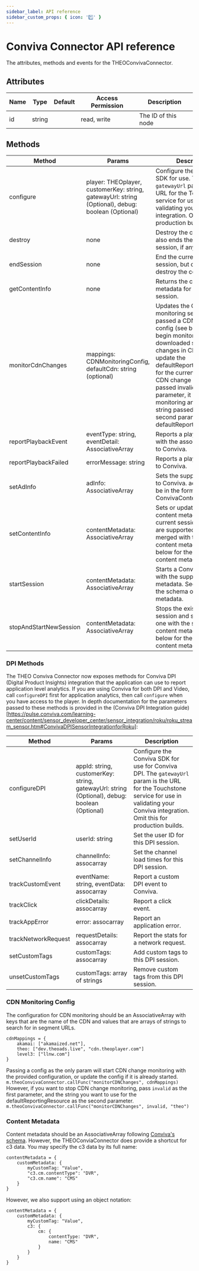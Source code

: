 ```yaml
---
sidebar_label: API reference
sidebar_custom_props: { icon: '*️⃣' }
---
```


# Conviva Connector API reference

The attributes, methods and events for the THEOConvivaConnector.

## Attributes

| Name | Type   | Default | Access Permission | Description         |
| ---- | ------ | ------- | ----------------- | ------------------- |
| id   | string |         | read, write       | The ID of this node |

## Methods

| Method                 | Params                                                                                            | Description                                                                                                                                                                                                                                                                                                                                                                                                     |
| ---------------------- | ------------------------------------------------------------------------------------------------- | --------------------------------------------------------------------------------------------------------------------------------------------------------------------------------------------------------------------------------------------------------------------------------------------------------------------------------------------------------------------------------------------------------------- |
| configure              | player: THEOplayer, customerKey: string, gatewayUrl: string (Optional), debug: boolean (Optional) | Configure the Conviva SDK for use. The `gatewayUrl` param is the URL for the Touchstone service for use in validating your Conviva integration. Omit this for production builds.                                                                                                                                                                                                                                |
| destroy                | none                                                                                              | Destroy the connector. It also ends the current session, if any.                                                                                                                                                                                                                                                                                                                                                |
| endSession             | none                                                                                              | End the current Conviva session, but do not destroy the connector.                                                                                                                                                                                                                                                                                                                                              |
| getContentInfo         | none                                                                                              | Returns the content metadata for the current session.                                                                                                                                                                                                                                                                                                                                                           |
| monitorCdnChanges      | mappings: CDNMonitoringConfig, defaultCdn: string (optional)                                      | Updates the CDN monitoring settings. If passed a CDN monitoring config (see below), it will begin monitoring the downloaded segments for changes in CDN. This will update the defaultReportingResource for the current session if a CDN change is detected If passed invalid as the first parameter, it will stop the monitoring and use any string passed as the second param as the defaultReportingResource. |
| reportPlaybackEvent    | eventType: string, eventDetail: AssociativeArray                                                  | Reports a playback event with the associated data to Conviva.                                                                                                                                                                                                                                                                                                                                                   |
| reportPlaybackFailed   | errorMessage: string                                                                              | Reports a playback failure to Conviva.                                                                                                                                                                                                                                                                                                                                                                          |
| setAdInfo              | adInfo: AssociativeArray                                                                          | Sets the supplied ad info to Conviva. adInfo should be in the form of ConvivaContentInfo                                                                                                                                                                                                                                                                                                                        |
| setContentInfo         | contentMetadata: AssociativeArray                                                                 | Sets or updates the content metadata for the current session. Partials are supported and will be merged with the existing content metadata. See below for the schema of content metadata.                                                                                                                                                                                                                       |
| startSession           | contentMetadata: AssociativeArray                                                                 | Starts a Conviva session with the supplied content metadata. See below for the schema of content metadata.                                                                                                                                                                                                                                                                                                      |
| stopAndStartNewSession | contentMetadata: AssociativeArray                                                                 | Stops the existing Conviva session and starts a new one with the supplied content metadata. See below for the schema of content metadata.                                                                                                                                                                                                                                                                       |

### DPI Methods

The THEO Conviva Connector now exposes methods for Conviva DPI (Digital Product Insights) integration that the application can use to report application level analytics. If you are using Conviva for both DPI and Video, call `configureDPI` first for application analytics, then call `configure` when you have access to the player. In depth documentation for the parameters passed to these methods is provided in the (Conviva DPI Integration guide)[https://pulse.conviva.com/learning-center/content/sensor_developer_center/sensor_integration/roku/roku_stream_sensor.htm#ConvivaDPISensorIntegrationforRoku]:

| Method              | Params                                                                                       | Description                                                                                                                                                                                      |
| ------------------- | -------------------------------------------------------------------------------------------- | ------------------------------------------------------------------------------------------------------------------------------------------------------------------------------------------------ |
| configureDPI        | appId: string, customerKey: string, gatewayUrl: string (Optional), debug: boolean (Optional) | Configure the Conviva SDK for use for Conviva DPI. The `gatewayUrl` param is the URL for the Touchstone service for use in validating your Conviva integration. Omit this for production builds. |
| setUserId           | userId: string                                                                               | Set the user ID for this DPI session.                                                                                                                                                            |
| setChannelInfo      | channelInfo: assocarray                                                                      | Set the channel load times for this DPI session.                                                                                                                                                 |
| trackCustomEvent    | eventName: string, eventData: assocarray                                                     | Report a custom DPI event to Conviva.                                                                                                                                                            |
| trackClick          | clickDetails: assocarray                                                                     | Report a click event.                                                                                                                                                                            |
| trackAppError       | error: assocarray                                                                            | Report an application error.                                                                                                                                                                     |
| trackNetworkRequest | requestDetails: assocarray                                                                   | Report the stats for a network request.                                                                                                                                                          |
| setCustomTags       | customTags: assocarray                                                                       | Add custom tags to this DPI session.                                                                                                                                                             |
| unsetCustomTags     | customTags: array of strings                                                                 | Remove custom tags from this DPI session.                                                                                                                                                        |

### CDN Monitoring Config

The configuration for CDN monitoring should be an AssociativeArray with keys that are the name of the CDN and values that are arrays of strings to search for in segment URLs.

```brightscript
cdnMappings = {
	akamai: ["akamaized.net"],
	theo: ["dev.theoads.live", "cdn.theoplayer.com"]
	level3: ["llnw.com"]
}
```

Passing a config as the only param will start CDN change monitoring with the provided configuration, or update the config if it is already started.
`m.theoConvivaConnector.callFunc("monitorCDNChanges", cdnMappings)`
However, if you want to stop CDN change monitoring, pass `invalid` as the first parameter, and the string you want to use for the defaultReportingResource as the second parameter.
`m.theoConvivaConnector.callFunc("monitorCDNChanges", invalid, "theo")`

### Content Metadata

Content metadata should be an AssociativeArray following [Conviva's schema](https://pulse.conviva.com/learning-center/content/sensor_developer_center/sensor_integration/roku/roku_stream_sensor.htm#PredefinedVideoandContentMetadata).
However, the THEOConviaConnector does provide a shortcut for c3 data. You may specify the c3 data by its full name:

```brightscript
contentMetadata = {
	customMetadata: {
		myCustomTag: "Value",
		"c3.cm.contentType": "DVR",
		"c3.cm.name": "CMS"
	}
}
```

However, we also support using an object notation:

```brightscript
contentMetadata = {
	customMetadata: {
		myCustomTag: "Value",
		c3: {
			cm: {
				contentType: "DVR",
				name: "CMS"
			}
		}
	}
}
```
